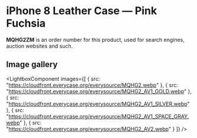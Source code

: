 
# iPhone 8 Leather Case — Pink Fuchsia

<Callout type='info' emoji='👉🏻'>**MQHG2ZM** is an order number for this product, used for search engines, auction websites and such.</Callout>

## Image gallery

<LightboxComponent
    images={[
      {
        src: "https://cloudfront.everycase.org/everysource/MQHG2.webp"
      },
      {
        src: "https://cloudfront.everycase.org/everysource/MQHG2_AV1_GOLD.webp"
      },
      {
        src: "https://cloudfront.everycase.org/everysource/MQHG2_AV1_SILVER.webp"
      },
      {
        src: "https://cloudfront.everycase.org/everysource/MQHG2_AV1_SPACE_GRAY.webp"
      },
      {
        src: "https://cloudfront.everycase.org/everysource/MQHG2_AV2.webp"
      }
    ]}
  />
